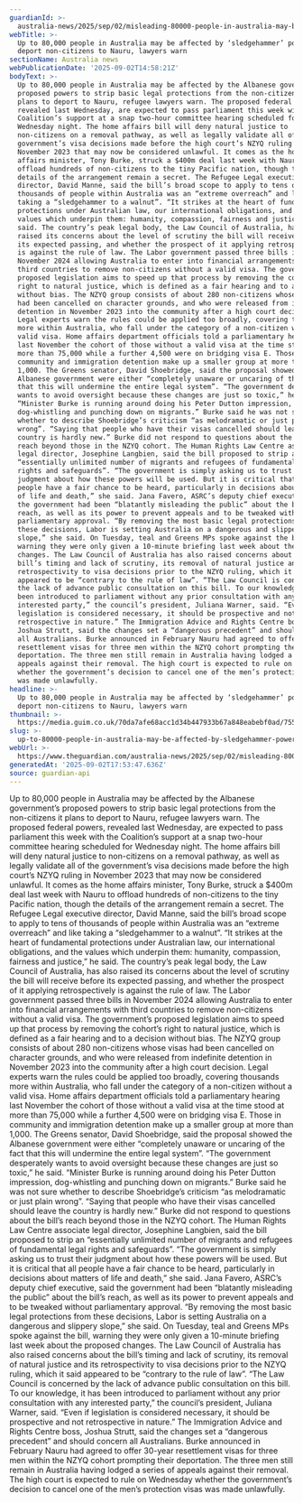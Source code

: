 ```yaml
---
guardianId: >-
  australia-news/2025/sep/02/misleading-80000-people-in-australia-may-be-affected-by-proposed-powers-to-deport-non-citizens-to-nauru-ntwnfb
webTitle: >-
  Up to 80,000 people in Australia may be affected by ‘sledgehammer’ powers to
  deport non-citizens to Nauru, lawyers warn
sectionName: Australia news
webPublicationDate: '2025-09-02T14:58:21Z'
bodyText: >-
  Up to 80,000 people in Australia may be affected by the Albanese government’s
  proposed powers to strip basic legal protections from the non-citizens it
  plans to deport to Nauru, refugee lawyers warn. The proposed federal powers,
  revealed last Wednesday, are expected to pass parliament this week with the
  Coalition’s support at a snap two-hour committee hearing scheduled for
  Wednesday night. The home affairs bill will deny natural justice to
  non-citizens on a removal pathway, as well as legally validate all of the
  government’s visa decisions made before the high court’s NZYQ ruling in
  November 2023 that may now be considered unlawful. It comes as the home
  affairs minister, Tony Burke, struck a $400m deal last week with Nauru to
  offload hundreds of non-citizens to the tiny Pacific nation, though the
  details of the arrangement remain a secret. The Refugee Legal executive
  director, David Manne, said the bill’s broad scope to apply to tens of
  thousands of people within Australia was an “extreme overreach” and like
  taking a “sledgehammer to a walnut”. “It strikes at the heart of fundamental
  protections under Australian law, our international obligations, and the
  values which underpin them: humanity, compassion, fairness and justice,” he
  said. The country’s peak legal body, the Law Council of Australia, has also
  raised its concerns about the level of scrutiny the bill will receive before
  its expected passing, and whether the prospect of it applying retrospectively
  is against the rule of law. The Labor government passed three bills in
  November 2024 allowing Australia to enter into financial arrangements with
  third countries to remove non-citizens without a valid visa. The government’s
  proposed legislation aims to speed up that process by removing the cohort’s
  right to natural justice, which is defined as a fair hearing and to a decision
  without bias. The NZYQ group consists of about 280 non-citizens whose visas
  had been cancelled on character grounds, and who were released from indefinite
  detention in November 2023 into the community after a high court decision.
  Legal experts warn the rules could be applied too broadly, covering thousands
  more within Australia, who fall under the category of a non-citizen without a
  valid visa. Home affairs department officials told a parliamentary hearing
  last November the cohort of those without a valid visa at the time stood at
  more than 75,000 while a further 4,500 were on bridging visa E. Those in
  community and immigration detention make up a smaller group at more than
  1,000. The Greens senator, David Shoebridge, said the proposal showed the
  Albanese government were either “completely unaware or uncaring of the fact
  that this will undermine the entire legal system”. “The government desperately
  wants to avoid oversight because these changes are just so toxic,” he said.
  “Minister Burke is running around doing his Peter Dutton impression,
  dog-whistling and punching down on migrants.” Burke said he was not sure
  whether to describe Shoebridge’s criticism “as melodramatic or just plain
  wrong”. “Saying that people who have their visas cancelled should leave the
  country is hardly new.” Burke did not respond to questions about the bill’s
  reach beyond those in the NZYQ cohort. The Human Rights Law Centre associate
  legal director, Josephine Langbien, said the bill proposed to strip an
  “essentially unlimited number of migrants and refugees of fundamental legal
  rights and safeguards”. “The government is simply asking us to trust their
  judgment about how these powers will be used. But it is critical that all
  people have a fair chance to be heard, particularly in decisions about matters
  of life and death,” she said. Jana Favero, ASRC’s deputy chief executive, said
  the government had been “blatantly misleading the public” about the bill’s
  reach, as well as its power to prevent appeals and to be tweaked without
  parliamentary approval. “By removing the most basic legal protections from
  these decisions, Labor is setting Australia on a dangerous and slippery
  slope,” she said. On Tuesday, teal and Greens MPs spoke against the bill,
  warning they were only given a 10-minute briefing last week about the proposed
  changes. The Law Council of Australia has also raised concerns about the
  bill’s timing and lack of scrutiny, its removal of natural justice and its
  retrospectivity to visa decisions prior to the NZYQ ruling, which it said
  appeared to be “contrary to the rule of law”. “The Law Council is concerned by
  the lack of advance public consultation on this bill. To our knowledge, it has
  been introduced to parliament without any prior consultation with any
  interested party,” the council’s president, Juliana Warner, said. “Even if
  legislation is considered necessary, it should be prospective and not
  retrospective in nature.” The Immigration Advice and Rights Centre boss,
  Joshua Strutt, said the changes set a “dangerous precedent” and should concern
  all Australians. Burke announced in February Nauru had agreed to offer 30-year
  resettlement visas for three men within the NZYQ cohort prompting their
  deportation. The three men still remain in Australia having lodged a series of
  appeals against their removal. The high court is expected to rule on Wednesday
  whether the government’s decision to cancel one of the men’s protection visas
  was made unlawfully.
headline: >-
  Up to 80,000 people in Australia may be affected by ‘sledgehammer’ powers to
  deport non-citizens to Nauru, lawyers warn
thumbnail: >-
  https://media.guim.co.uk/70da7afe68acc1d34b447933b67a848eabebf0ad/755_0_6461_5169/500.jpg
slug: >-
  up-to-80000-people-in-australia-may-be-affected-by-sledgehammer-powers-to-deport-non-citizens-to-nauru-lawyers-warn
webUrl: >-
  https://www.theguardian.com/australia-news/2025/sep/02/misleading-80000-people-in-australia-may-be-affected-by-proposed-powers-to-deport-non-citizens-to-nauru-ntwnfb
generatedAt: '2025-09-02T17:53:47.636Z'
source: guardian-api
---
```

Up to 80,000 people in Australia may be affected by the Albanese government’s proposed powers to strip basic legal protections from the non-citizens it plans to deport to Nauru, refugee lawyers warn. The proposed federal powers, revealed last Wednesday, are expected to pass parliament this week with the Coalition’s support at a snap two-hour committee hearing scheduled for Wednesday night. The home affairs bill will deny natural justice to non-citizens on a removal pathway, as well as legally validate all of the government’s visa decisions made before the high court’s NZYQ ruling in November 2023 that may now be considered unlawful. It comes as the home affairs minister, Tony Burke, struck a $400m deal last week with Nauru to offload hundreds of non-citizens to the tiny Pacific nation, though the details of the arrangement remain a secret. The Refugee Legal executive director, David Manne, said the bill’s broad scope to apply to tens of thousands of people within Australia was an “extreme overreach” and like taking a “sledgehammer to a walnut”. “It strikes at the heart of fundamental protections under Australian law, our international obligations, and the values which underpin them: humanity, compassion, fairness and justice,” he said. The country’s peak legal body, the Law Council of Australia, has also raised its concerns about the level of scrutiny the bill will receive before its expected passing, and whether the prospect of it applying retrospectively is against the rule of law. The Labor government passed three bills in November 2024 allowing Australia to enter into financial arrangements with third countries to remove non-citizens without a valid visa. The government’s proposed legislation aims to speed up that process by removing the cohort’s right to natural justice, which is defined as a fair hearing and to a decision without bias. The NZYQ group consists of about 280 non-citizens whose visas had been cancelled on character grounds, and who were released from indefinite detention in November 2023 into the community after a high court decision. Legal experts warn the rules could be applied too broadly, covering thousands more within Australia, who fall under the category of a non-citizen without a valid visa. Home affairs department officials told a parliamentary hearing last November the cohort of those without a valid visa at the time stood at more than 75,000 while a further 4,500 were on bridging visa E. Those in community and immigration detention make up a smaller group at more than 1,000. The Greens senator, David Shoebridge, said the proposal showed the Albanese government were either “completely unaware or uncaring of the fact that this will undermine the entire legal system”. “The government desperately wants to avoid oversight because these changes are just so toxic,” he said. “Minister Burke is running around doing his Peter Dutton impression, dog-whistling and punching down on migrants.” Burke said he was not sure whether to describe Shoebridge’s criticism “as melodramatic or just plain wrong”. “Saying that people who have their visas cancelled should leave the country is hardly new.” Burke did not respond to questions about the bill’s reach beyond those in the NZYQ cohort. The Human Rights Law Centre associate legal director, Josephine Langbien, said the bill proposed to strip an “essentially unlimited number of migrants and refugees of fundamental legal rights and safeguards”. “The government is simply asking us to trust their judgment about how these powers will be used. But it is critical that all people have a fair chance to be heard, particularly in decisions about matters of life and death,” she said. Jana Favero, ASRC’s deputy chief executive, said the government had been “blatantly misleading the public” about the bill’s reach, as well as its power to prevent appeals and to be tweaked without parliamentary approval. “By removing the most basic legal protections from these decisions, Labor is setting Australia on a dangerous and slippery slope,” she said. On Tuesday, teal and Greens MPs spoke against the bill, warning they were only given a 10-minute briefing last week about the proposed changes. The Law Council of Australia has also raised concerns about the bill’s timing and lack of scrutiny, its removal of natural justice and its retrospectivity to visa decisions prior to the NZYQ ruling, which it said appeared to be “contrary to the rule of law”. “The Law Council is concerned by the lack of advance public consultation on this bill. To our knowledge, it has been introduced to parliament without any prior consultation with any interested party,” the council’s president, Juliana Warner, said. “Even if legislation is considered necessary, it should be prospective and not retrospective in nature.” The Immigration Advice and Rights Centre boss, Joshua Strutt, said the changes set a “dangerous precedent” and should concern all Australians. Burke announced in February Nauru had agreed to offer 30-year resettlement visas for three men within the NZYQ cohort prompting their deportation. The three men still remain in Australia having lodged a series of appeals against their removal. The high court is expected to rule on Wednesday whether the government’s decision to cancel one of the men’s protection visas was made unlawfully.
